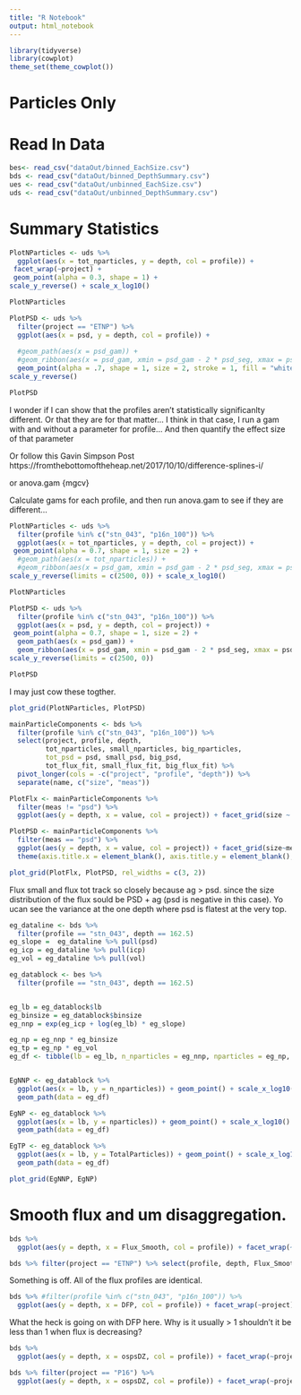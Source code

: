 ```yaml
---
title: "R Notebook"
output: html_notebook
---
```


```r
library(tidyverse)
library(cowplot)
theme_set(theme_cowplot())
```


# Particles Only

# Read In Data

```r
bes<- read_csv("dataOut/binned_EachSize.csv")
bds <- read_csv("dataOut/binned_DepthSummary.csv")
ues <- read_csv("dataOut/unbinned_EachSize.csv")
uds <- read_csv("dataOut/unbinned_DepthSummary.csv")
```


# Summary Statistics
```r
PlotNParticles <- uds %>% 
  ggplot(aes(x = tot_nparticles, y = depth, col = profile)) +
 facet_wrap(~project) +
 geom_point(alpha = 0.3, shape = 1) +
scale_y_reverse() + scale_x_log10()

PlotNParticles
```



```r
PlotPSD <- uds %>% 
  filter(project == "ETNP") %>%
  ggplot(aes(x = psd, y = depth, col = profile)) +
 
  #geom_path(aes(x = psd_gam)) + 
  #geom_ribbon(aes(x = psd_gam, xmin = psd_gam - 2 * psd_seg, xmax = psd_gam + 2 * psd_seg), alpha = 0.1, outline_type = "lower") +
  geom_point(alpha = .7, shape = 1, size = 2, stroke = 1, fill = "white") +
scale_y_reverse()

PlotPSD
```

I wonder if I can show that the profiles aren't statistically significanlty different. Or that they are for that matter...
I think in that case, I run a gam with and without a parameter for profile...
And then quantify the effect size of that parameter

Or follow this Gavin Simpson Post
https://fromthebottomoftheheap.net/2017/10/10/difference-splines-i/

or 
anova.gam {mgcv}

Calculate gams for each profile, and then run anova.gam to see if they are different...

```r
PlotNParticles <- uds %>% 
  filter(profile %in% c("stn_043", "p16n_100")) %>%
  ggplot(aes(x = tot_nparticles, y = depth, col = project)) +
 geom_point(alpha = 0.7, shape = 1, size = 2) +
  #geom_path(aes(x = tot_nparticles)) +
  #geom_ribbon(aes(x = psd_gam, xmin = psd_gam - 2 * psd_seg, xmax = psd_gam + 2 * psd_seg), alpha = 0.1) +
scale_y_reverse(limits = c(2500, 0)) + scale_x_log10()

PlotNParticles
```

```r
PlotPSD <- uds %>% 
  filter(profile %in% c("stn_043", "p16n_100")) %>%
  ggplot(aes(x = psd, y = depth, col = project)) +
 geom_point(alpha = 0.7, shape = 1, size = 2) +
  geom_path(aes(x = psd_gam)) +
  geom_ribbon(aes(x = psd_gam, xmin = psd_gam - 2 * psd_seg, xmax = psd_gam + 2 * psd_seg), alpha = 0.1) +
scale_y_reverse(limits = c(2500, 0)) 

PlotPSD
```

I may just cow these togther.

```r
plot_grid(PlotNParticles, PlotPSD)
```

```r
mainParticleComponents <- bds %>%
  filter(profile %in% c("stn_043", "p16n_100")) %>%
  select(project, profile, depth,
         tot_nparticles, small_nparticles, big_nparticles,
         tot_psd = psd, small_psd, big_psd,
         tot_flux_fit, small_flux_fit, big_flux_fit) %>%
  pivot_longer(cols = -c("project", "profile", "depth")) %>%
  separate(name, c("size", "meas")) 

PlotFlx <- mainParticleComponents %>% 
  filter(meas != "psd") %>%
  ggplot(aes(y = depth, x = value, col = project)) + facet_grid(size ~ meas, scales = "free_x") + geom_point() + scale_y_reverse(limits = c(2500, 0)) + scale_x_log10() + theme(axis.title.x = element_blank(), legend.position = "none", strip.background.y = element_blank(), strip.text.y = element_blank(), plot.margin = unit(c(7,0,7,7), "pt"))

PlotPSD <- mainParticleComponents %>% 
  filter(meas == "psd") %>%
  ggplot(aes(y = depth, x = value, col = project)) + facet_grid(size~meas, scales = "free_x") + geom_point() + scale_y_reverse(limits = c(2500, 0)) +
  theme(axis.title.x = element_blank(), axis.title.y = element_blank(), axis.line.y = element_blank(), axis.text.y = element_blank(), axis.ticks.y = element_blank(), plot.margin = unit(c(7,7,7,0), "pt"))

plot_grid(PlotFlx, PlotPSD, rel_widths = c(3, 2))
```

Flux small and flux tot track so closely because ag > psd. since the size distribution of the flux sould be PSD + ag (psd is negative in this case). Yo ucan see the variance at the one depth where psd is flatest at the very top.

```r
eg_dataline <- bds %>% 
  filter(profile == "stn_043", depth == 162.5)
eg_slope =  eg_dataline %>% pull(psd)
eg_icp = eg_dataline %>% pull(icp)
eg_vol = eg_dataline %>% pull(vol)

eg_datablock <- bes %>%
  filter(profile == "stn_043", depth == 162.5)


eg_lb = eg_datablock$lb
eg_binsize = eg_datablock$binsize
eg_nnp = exp(eg_icp + log(eg_lb) * eg_slope)

eg_np = eg_nnp * eg_binsize
eg_tp = eg_np * eg_vol
eg_df <- tibble(lb = eg_lb, n_nparticles = eg_nnp, nparticles = eg_np, TotalParticles = eg_tp)


EgNNP <- eg_datablock %>%
  ggplot(aes(x = lb, y = n_nparticles)) + geom_point() + scale_x_log10() + scale_y_log10() + 
  geom_path(data = eg_df)

EgNP <- eg_datablock %>%
  ggplot(aes(x = lb, y = nparticles)) + geom_point() + scale_x_log10() + scale_y_log10() + 
  geom_path(data = eg_df)

EgTP <- eg_datablock %>%
  ggplot(aes(x = lb, y = TotalParticles)) + geom_point() + scale_x_log10() + scale_y_log10() + 
  geom_path(data = eg_df)

plot_grid(EgNNP, EgNP)
```

# Smooth flux and um disaggregation.

```r
bds %>% 
  ggplot(aes(y = depth, x = Flux_Smooth, col = profile)) + facet_wrap(~project) + geom_point() + scale_y_reverse(limits = c(2500, 0)) + scale_x_log10()
```

```r
bds %>% filter(project == "ETNP") %>% select(profile, depth, Flux_Smooth) %>% pivot_wider(names_from = profile, values_from = Flux_Smooth)
```

Something is off. All of the flux profiles are identical.

```r
bds %>% #filter(profile %in% c("stn_043", "p16n_100")) %>%
  ggplot(aes(y = depth, x = DFP, col = profile)) + facet_wrap(~project) + geom_point() + scale_y_reverse(limits = c(2500, 0)) + geom_vline(xintercept = 1)
```

What the heck is going on with DFP here. Why is it usually > 1 shouldn't it be less than 1 when flux is decreasing?

```r
bds %>% 
  ggplot(aes(y = depth, x = ospsDZ, col = profile)) + facet_wrap(~project) + geom_point() + scale_y_reverse(limits = c(500, 0)) + geom_vline(xintercept = 0)
```

```r
bds %>% filter(project == "P16") %>%
  ggplot(aes(y = depth, x = ospsDZ, col = profile)) + facet_wrap(~project) + geom_point() + scale_y_reverse(limits = c(500, 0)) + geom_vline(xintercept = 0)
```